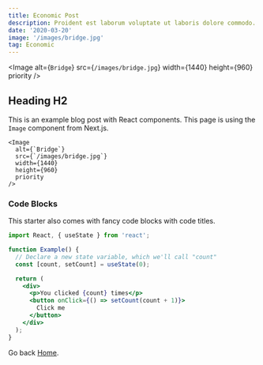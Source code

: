 ```yaml
---
title: Economic Post
description: Proident est laborum voluptate ut laboris dolore commodo. Sint reprehenderit fugiat qui duis consequat do cillum amet elit officia ea nostrud. Officia velit occaecat fugiat labore velit aliquip. Nisi dolore et adipisicing eiusmod amet laboris aliqua laborum consequat aliqua dolore. Veniam Lorem reprehenderit in ipsum Lorem. Nulla commodo sint eiusmod ullamco eu irure elit sint. Anim cupidatat irure nulla aliqua id tempor excepteur consectetur consectetur.
date: '2020-03-20'
image: '/images/bridge.jpg'
tag: Economic
---
```


<Image
  alt={`Bridge`}
  src={`/images/bridge.jpg`}
  width={1440}
  height={960}
  priority
/>

## Heading H2

This is an example blog post with React components. This page is using the `Image` component from Next.js.

```jsx:example-post.mdx
<Image
  alt={`Bridge`}
  src={`/images/bridge.jpg`}
  width={1440}
  height={960}
  priority
/>
```

### Code Blocks

This starter also comes with fancy code blocks with code titles.

```jsx:example.jsx
import React, { useState } from 'react';

function Example() {
  // Declare a new state variable, which we'll call "count"
  const [count, setCount] = useState(0);

  return (
    <div>
      <p>You clicked {count} times</p>
      <button onClick={() => setCount(count + 1)}>
        Click me
      </button>
    </div>
  );
}
```

Go back [Home](/).
